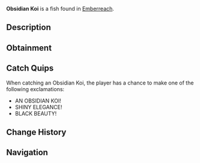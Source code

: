 {{FishInfobox
|image          = Obsidian Koi.png
|rarity         = Mythical
|sea            = Second Sea
|location       = [[Emberreach]]
|sublocation    = 
|sources        = Fishing Rod
|radar_location = 
|prog_speed     = -72
|xp             = 1220
|weather        = Windy
|time           = 
|season         = Summer
|bait           = Magnet
|base_weight    = 468
|base_value     = 2525
|weight_range   = 294
|base_chance    = 9
|base_resil     = 18
}}
'''Obsidian Koi''' is a {{Rarity|Mythical}} fish found in [[Emberreach]].

== Description ==
{{Description|A sleek fish, its fins flowing like dark, polished glass.|Bestiary Entry}}

== Obtainment ==
{{Description|It drifts where the warm gusts fan the flames.|Bestiary Hint}}
{{Fish Availability|
Emberreach/Surrounding Ocean
|top_rods      = 
Great Rod of Oscar\54326.31\134338.12;
Astralhook Rod\50907.96\134215.1;
Firefly Rod\49257.32\188004.08;
Free Spirit Rod\47751.33\145885.53;
Azure Of Lagoon\46698.96\136140.03;
Krampus's Rod\45097.47\62242.48;
Magma Rod\43186.74\61506.29;
Frostfire Rod\27476.88\63021.08;
Brick Built Rod\30268.39\93625.67;
Blazebringer Rod\39862.86\117232.19;
Verdant Shear Rod\36557.74\109962.66;
Trident Rod\27650.45\83170.28;
Seraphic Rod\25562.36\76889.46;
Ethereal Prism Rod\25474.56\74229.57;
No-Life Rod\24147.13\75272.18;
Steady Rod\23840.23\63853.95;
Challenger's Rod\23761.6\73768.18;
Rod Of The Forgotten Fang\23152.93\69910.7;
Rod Of The Exalted One\22851.58\67703.67;
Rod Of The Depths\21829.75\66692.28;
Depthseeker Rod\21250.35\68230.39;
Volcanic Rod\20791.14\65623.64;
Avalanche Rod\20643.23\66396.7;
Zeus Rod\20471.82\64615.78
|recommended   = Astralhook Rod
}}

== Catch Quips ==
When catching an Obsidian Koi, the player has a chance to make one of the following exclamations:
* AN OBSIDIAN KOI!
* SHINY ELEGANCE!
* BLACK BEAUTY!

== Change History ==
{{Change History|{{subst:Current Version}}}}

== Navigation ==
{{Fish Navbox|Emberreach}}